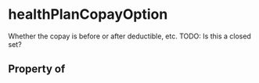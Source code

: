 # healthPlanCopayOption

Whether the copay is before or after deductible, etc. TODO: Is this a closed set?

## Property of



